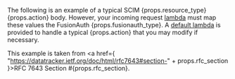
<ScimFieldsNote />

The following is an example of a typical SCIM {props.resource_type} {props.action} body. However, your incoming request [lambda](/docs/extend/code/lambdas/{props.lambda_file_name}) must map these values the FusionAuth {props.fusionauth_type}. A [default lambda](/docs/extend/code/lambdas/{props.lambda_file_name}#default-lambda) is provided to handle a typical {props.action} that you may modify if necessary.

This example is taken from <a href={ "https://datatracker.ietf.org/doc/html/rfc7643#section-" + props.rfc_section }>RFC 7643 Section #{props.rfc_section}</a>.
